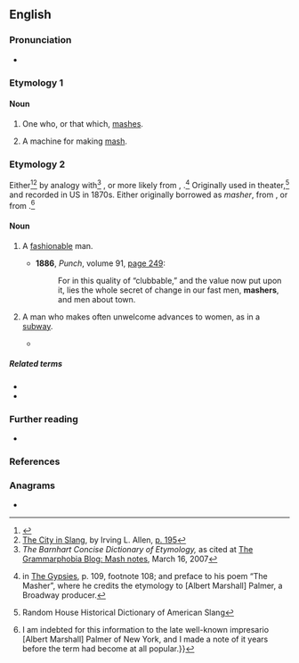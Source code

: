 ==English==

===Pronunciation===
* {{rhymes|en|æʃə(r)}}

===Etymology 1===
{{suffix|en|mash|er}}

====Noun====
{{en-noun}}

# One who, or that which, [[mash]]es.
# {{lb|en|brewing}} A machine for making [[mash]].

===Etymology 2===
Either<ref>{{R:World Wide Words|url=qa/qa-mas1}}</ref><ref>[http://books.google.com/books?id=j41z0yeKbeIC&pg=PA195&dq=masher The City in Slang], by Irving L. Allen, [http://books.google.com/books?id=j41z0yeKbeIC&pg=PA195&dq=masher p. 195]</ref> by analogy with<ref>''The Barnhart Concise Dictionary of Etymology,'' as cited at [https://www.grammarphobia.com/blog/2007/03/mash-notes.html The Grammarphobia Blog: Mash notes], March 16, 2007</ref> {{m|en||masher|one who presses, softens}}, or more likely from {{bor|en|rom|masha||a fascinator, an enticer}}, {{m|rom|mashdva||fascination, enticement}}.<ref>{{w|Charles Godfrey Leland}} in [http://www.gutenberg.org/etext/22939 The Gypsies], p. 109, footnote 108; and preface to his poem “The Masher”, where he credits the etymology to [Albert Marshall] Palmer, a Broadway producer.</ref> Originally used in theater,<ref>Random House Historical Dictionary of American Slang</ref> and recorded in US in 1870s.
Either originally borrowed as ''masher'', from {{m|rom|masha}}, or from {{suffix|en|mash|er}}.<ref>{{cite-book|year=1895|page=243|pageurl=https://archive.org/details/songsofthesea00lelarich/page/243|author=Charles Godfrey Leland|authorlink=Charles Godfrey Leland|title=Songs of the Sea and Lays of the Land|passage=It was introduced by the well-known gypsy family of actors, C., among whom Romany was habitually spoken. The word “masher” or “mash” means in that tongue to allure, delude, or entice. It was doubtless much aided in its popularity by its quasi-identity with the English word. But there can be no doubt as to the gypsy origin of “mash” as used on the stage. {{...}} I am indebted for this information to the late well-known impresario [Albert Marshall] Palmer of New York, and I made a note of it years before the term had become at all popular.}}</ref>

====Noun====
{{en-noun}}

# {{lb|en|informal}} A [[fashionable]] man.
#: {{syn|en|dandy|fop|Thesaurus:dandy}}
#* '''1886''', ''Punch'', volume 91, [https://archive.org/details/in.ernet.dli.2015.207157/page/n257 page 249]:
#*:  For in this quality of “clubbable,” and the value now put upon it, lies the whole secret of change in our fast men, '''mashers''', and men about town.
# {{lb|en|North American}} A man who makes often unwelcome advances to women, as in a [[subway]].
#* {{quote-book|en|year=c. 1900|author=O. Henry|authorlink=O. Henry|title=The Ferry of Unfulfilment|url={{fullurl:s:en:The Ferry of Unfulfilment}}
|passage="Oh, gee!" remarked the Girl from Sieber-Mason's, glancing up with the most capable coolness. "Ain't there any way to ever get rid of you '''mashers'''? I've tried everything from eating onions to using hatpins. Be on your way, Freddie."}}

=====Related terms=====
* {{l|en|mash}}
* {{l|en|mash note}}

===Further reading===
* {{R:Lexico}}

===References===
<references/>

===Anagrams===
* {{anagrams|en|a=aehmrs|Hamres|Mahers|Maresh|Mehras|Ramesh|harems|shamer|shmear}}